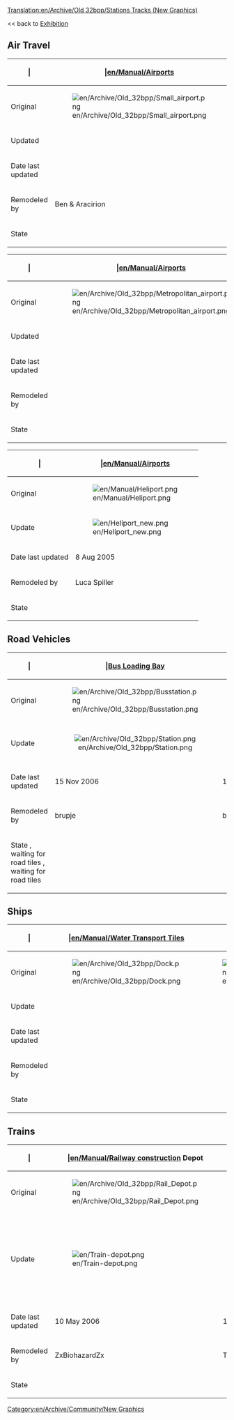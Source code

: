[[Translation:en/Archive/Old 32bpp/Stations Tracks (New Graphics)]]
{{en/Linking}}

<< back to [[en/Archive/Old 32bpp/32bpp graphics development tracker (extra zoom) |Exhibition]]

== Air Travel ==
{| border=1 style="background:#e7ebff;"
! |
! |[[en/Manual/Airports]]
! |[[en/Manual/Airports]]
|-
!Original
|[[File:en/Archive/Old 32bpp/Small airport.png]]
|[[File:en/Archive/Old 32bpp/City airport.png]]
|-
!Updated
|
|
|-
!Date last updated
|
|
|-
!Remodeled by
|Ben & Aracirion
|Ben & Aracirion
|-
!State
{{en/Archive/Old 32bpp/WIP}}
{{en/Archive/Old 32bpp/WIP}}
|}

{| border=1 style="background:#e7ebff;"
! |
! |[[en/Manual/Airports]]
! |[[en/Manual/Airports]]
|-
!Original
|[[File:en/Archive/Old 32bpp/Metropolitan airport.png]]
|[[File:en/Archive/Old 32bpp/International airport.png]]
|-
!Updated
|
|
|-
!Date last updated
|
|
|-
!Remodeled by
|
|
|-
!State
{{en/Archive/Old 32bpp/Unclaimed}}
{{en/Archive/Old 32bpp/Unclaimed}}
|}

{| border=1 style="background:#e7ebff;"
! | 
! |[[en/Manual/Airports]]
|-
!Original
|[[File:en/Manual/Heliport.png]]
|-
!Update
|[[File:en/Heliport new.png]]
|-
!Date last updated
|8 Aug 2005
|-
!Remodeled by
|Luca Spiller
|-
!State
{{en/Archive/Old 32bpp/WIP}}
|}

== Road Vehicles ==
{| border=1 style="background:#e7ebff;"
! | 
! |[[en/Manual/Loading Bays|Bus Loading Bay]]
! |[[en/Manual/Loading Bays|Lorry Loading Bay]]
! |[[en/Manual/Road vehicles]] [[en/Manual/Depots]]
|-
!Original
|[[File:en/Archive/Old 32bpp/Busstation.png]]
|[[File:en/Archive/Old 32bpp/Lorry.png]]
|[[File:en/Archive/Old 32bpp/Road Depot.png]]
|-
!Update
|<center>[[File:en/Archive/Old 32bpp/Station.png]]
|[[File:en/Archive/Old 32bpp/Truckstation sm.png]]
|[[File:en/Archive/Old 32bpp/Depot 711.png]]
|-
!Date last updated
|15 Nov 2006
|15 Nov 2006
|24 Nov 2006
|-
!Remodeled by
|brupje
|brupje
|brupje 
|-
!State
{{en/Archive/Old 32bpp/WIP}}, waiting for road tiles
{{en/Archive/Old 32bpp/WIP}}, waiting for road tiles
{{en/Archive/Old 32bpp/WIP}}
|}

== Ships ==
{| border=1 style="background:#e7ebff;"
! | 
! |[[en/Manual/Water Transport Tiles]]
! |[[en/Manual/Ships|Ship]] Depot
|-
!Original
|[[File:en/Archive/Old 32bpp/Dock.png]]
|[[File:en/Archive/Old 32bpp/Ship yard.png]]
|-
!Update
|
|
|-
!Date last updated
|
|
|-
!Remodeled by
|
| 
|-
!State
{{en/Archive/Old 32bpp/Unclaimed}}
{{en/Archive/Old 32bpp/Unclaimed}}
|}

== Trains ==
{| border=1 style="background:#e7ebff;"
! | 
! |[[en/Manual/Railway construction]] Depot
! |[[en/Manual/Base Set/Monorail]] Depot
! |[[en/Manual/Base Set/MagLev]] Depot
|-
!Original
|[[File:en/Archive/Old 32bpp/Rail Depot.png]]
|[[File:en/Archive/Old 32bpp/Monorail Depot.png]]
|[[File:en/Archive/Old 32bpp/Maglev Depot.png]]
|-
!Update
|[[File:en/Train-depot.png]]
|[[File:en/Monodepot.jpeg|center|150px]]
|[[File:en/Archive/Old 32bpp/Depot mag4 120.png|center|150px|]]
|-
!Date last updated
|10 May 2006
|19 Mar 2007
|10 May 2006
|-
!Remodeled by
|ZxBiohazardZx
|TagDaze
|ZxBiohazardZx
|-
!State
{{en/Archive/Old 32bpp/WIP}}
{{en/Archive/Old 32bpp/WIP}}
{{en/Archive/Old 32bpp/WIP}}
|}

[[Category:en/Archive/Community/New Graphics]]